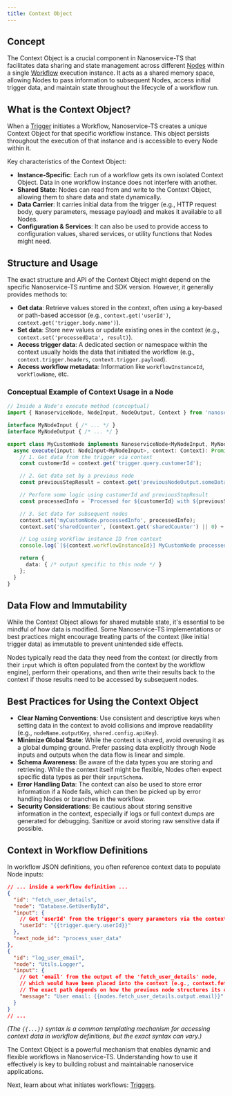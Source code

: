 ```yaml
---
title: Context Object
---
```


## Concept

The Context Object is a crucial component in Nanoservice-TS that facilitates data sharing and state management across different [Nodes](./nodes.mdx) within a single [Workflow](./workflows.mdx) execution instance. It acts as a shared memory space, allowing Nodes to pass information to subsequent Nodes, access initial trigger data, and maintain state throughout the lifecycle of a workflow run.

## What is the Context Object?

When a [Trigger](./triggers.mdx) initiates a Workflow, Nanoservice-TS creates a unique Context Object for that specific workflow instance. This object persists throughout the execution of that instance and is accessible to every Node within it.

Key characteristics of the Context Object:

*   **Instance-Specific**: Each run of a workflow gets its own isolated Context Object. Data in one workflow instance does not interfere with another.
*   **Shared State**: Nodes can read from and write to the Context Object, allowing them to share data and state dynamically.
*   **Data Carrier**: It carries initial data from the trigger (e.g., HTTP request body, query parameters, message payload) and makes it available to all Nodes.
*   **Configuration & Services**: It can also be used to provide access to configuration values, shared services, or utility functions that Nodes might need.

## Structure and Usage

The exact structure and API of the Context Object might depend on the specific Nanoservice-TS runtime and SDK version. However, it generally provides methods to:

*   **Get data**: Retrieve values stored in the context, often using a key-based or path-based accessor (e.g., `context.get('userId')`, `context.get('trigger.body.name')`).
*   **Set data**: Store new values or update existing ones in the context (e.g., `context.set('processedData', result)`).
*   **Access trigger data**: A dedicated section or namespace within the context usually holds the data that initiated the workflow (e.g., `context.trigger.headers`, `context.trigger.payload`).
*   **Access workflow metadata**: Information like `workflowInstanceId`, `workflowName`, etc.

### Conceptual Example of Context Usage in a Node

```typescript
// Inside a Node's execute method (conceptual)
import { NanoserviceNode, NodeInput, NodeOutput, Context } from 'nanoservice-ts-sdk'; // Hypothetical SDK import

interface MyNodeInput { /* ... */ }
interface MyNodeOutput { /* ... */ }

export class MyCustomNode implements NanoserviceNode<MyNodeInput, MyNodeOutput> {
  async execute(input: NodeInput<MyNodeInput>, context: Context): Promise<NodeOutput<MyNodeOutput>> {
    // 1. Get data from the trigger via context
    const customerId = context.get('trigger.query.customerId');

    // 2. Get data set by a previous node
    const previousStepResult = context.get('previousNodeOutput.someData');

    // Perform some logic using customerId and previousStepResult
    const processedInfo = `Processed for ${customerId} with ${previousStepResult}`;

    // 3. Set data for subsequent nodes
    context.set('myCustomNode.processedInfo', processedInfo);
    context.set('sharedCounter', (context.get('sharedCounter') || 0) + 1);

    // Log using workflow instance ID from context
    console.log(`[${context.workflowInstanceId}] MyCustomNode processed: ${processedInfo}`);

    return {
      data: { /* output specific to this node */ }
    };
  }
}
```

## Data Flow and Immutability

While the Context Object allows for shared mutable state, it's essential to be mindful of how data is modified. Some Nanoservice-TS implementations or best practices might encourage treating parts of the context (like initial trigger data) as immutable to prevent unintended side effects.

Nodes typically read the data they need from the context (or directly from their `input` which is often populated from the context by the workflow engine), perform their operations, and then write their results back to the context if those results need to be accessed by subsequent nodes.

## Best Practices for Using the Context Object

*   **Clear Naming Conventions**: Use consistent and descriptive keys when setting data in the context to avoid collisions and improve readability (e.g., `nodeName.outputKey`, `shared.config.apiKey`).
*   **Minimize Global State**: While the context is shared, avoid overusing it as a global dumping ground. Prefer passing data explicitly through Node inputs and outputs when the data flow is linear and simple.
*   **Schema Awareness**: Be aware of the data types you are storing and retrieving. While the context itself might be flexible, Nodes often expect specific data types as per their `inputSchema`.
*   **Error Handling Data**: The context can also be used to store error information if a Node fails, which can then be picked up by error handling Nodes or branches in the workflow.
*   **Security Considerations**: Be cautious about storing sensitive information in the context, especially if logs or full context dumps are generated for debugging. Sanitize or avoid storing raw sensitive data if possible.

## Context in Workflow Definitions

In workflow JSON definitions, you often reference context data to populate Node inputs:

```json
// ... inside a workflow definition ...
{
  "id": "fetch_user_details",
  "node": "Database.GetUserById",
  "input": {
    // Get 'userId' from the trigger's query parameters via the context
    "userId": "{{trigger.query.userId}}"
  },
  "next_node_id": "process_user_data"
},
{
  "id": "log_user_email",
  "node": "Utils.Logger",
  "input": {
    // Get 'email' from the output of the 'fetch_user_details' node, 
    // which would have been placed into the context (e.g., context.fetch_user_details.email)
    // The exact path depends on how the previous node structures its output in the context.
    "message": "User email: {{nodes.fetch_user_details.output.email}}" // Example path
  }
}
// ...
```
*(The `{{...}}` syntax is a common templating mechanism for accessing context data in workflow definitions, but the exact syntax can vary.)*

The Context Object is a powerful mechanism that enables dynamic and flexible workflows in Nanoservice-TS. Understanding how to use it effectively is key to building robust and maintainable nanoservice applications.

Next, learn about what initiates workflows: [Triggers](./triggers.mdx).
